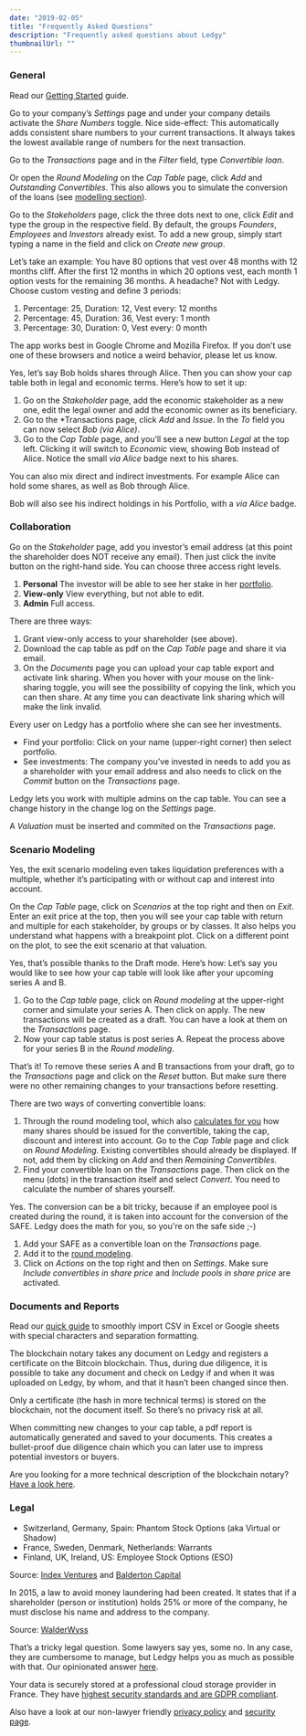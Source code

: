 ```yaml
---
date: "2019-02-05"
title: "Frequently Asked Questions"
description: "Frequently asked questions about Ledgy"
thumbnailUrl: ""
---
```



### General

<Accordion>

<FAQ id="getting-started" question="How do I get started?">

Read our [Getting Started](/help/getting-started/) guide.

</FAQ>

<FAQ id="share-numbers" question="How can I enable share numbers?">

Go to your company’s *Settings* page and under your company details activate the *Share Numbers* toggle. Nice side-effect: This automatically adds consistent share numbers to your current transactions. It always takes the lowest available range of numbers for the next transaction.

</FAQ>

<FAQ id="convertible-loans" question="Where can I see my convertible loans?">

Go to the *Transactions* page and in the *Filter* field, type *Convertible loan*.

Or open the *Round Modeling* on the *Cap Table* page, click *Add* and *Outstanding Convertibles*. This also allows you to simulate the conversion of the loans (see [modelling section](https://ledgy.com/help/faq/#convert-convertibles-body)).

</FAQ>


<FAQ id="shareholder-groups" question="How can I create shareholder groups?">

Go to the *Stakeholders* page, click the three dots next to one, click *Edit* and type the group in the respective field. By default, the groups *Founders*, *Employees* and *Investors* already exist. To add a new group, simply start typing a name in the field and click on *Create new group*.

</FAQ>


<FAQ id="custom-vesting" question="How do I define a custom vesting?">

Let’s take an example: You have 80 options that vest over 48 months with 12 months cliff. After the first 12 months in which 20 options vest, each month 1 option vests for the remaining 36 months. A headache? Not with Ledgy. Choose custom vesting and define 3 periods:

1.  Percentage: 25, Duration: 12, Vest every: 12 months
2.  Percentage: 45, Duration: 36, Vest every: 1 month
3.  Percentage: 30, Duration: 0, Vest every: 0 month

</FAQ>

<FAQ id="browser" question="In which browser does the app work best?">

The app works best in Google Chrome and Mozilla Firefox. If you don’t use one of these browsers and notice a weird behavior, please let us know.

</FAQ>

<FAQ id="trusts" question="Can I manage pooled investments / trusts in my cap table? Can Ledgy differentiate between legal and economic owner?">

Yes, let’s say Bob holds shares through Alice. Then you can show your cap table both in legal and economic terms. Here’s how to set it up:

1. Go on the *Stakeholder* page, add the economic stakeholder as a new one, edit the legal owner and add the economic owner as its beneficiary.
2. Go to the *Transactions page, click *Add* and *Issue*. In the *To* field you can now select *Bob (via Alice)*.
3. Go to the *Cap Table* page, and you’ll see a new button *Legal* at the top left. Clicking it will switch to *Economic* view, showing Bob instead of Alice. Notice the small *via Alice* badge next to his shares.

You can also mix direct and indirect investments. For example Alice can hold some shares, as well as Bob through Alice.

Bob will also see his indirect holdings in his Portfolio, with a *via Alice* badge.


</FAQ>


</Accordion>

### Collaboration
<Accordion>

<FAQ id="invite-investor" question="How can I invite an investor to see my cap table?">

Go on the *Stakeholder* page, add you investor’s email address (at this point the shareholder does NOT receive any email). Then just click the invite button on the right-hand side. You can choose three access right levels.

1. **Personal** The investor will be able to see her stake in her [portfolio](/features/investors/).
2. **View-only** View everything, but not able to edit.
3. **Admin** Full access.

</FAQ>

<FAQ id="share-cap-table" question="How can I share my cap table?">

There are three ways:

1.  Grant view-only access to your shareholder (see above).
2.  Download the cap table as pdf on the *Cap Table* page and share it via email.
3.  On the *Documents* page you can upload your cap table export and activate link sharing. When you hover with your mouse on the link-sharing toggle, you will see the possibility of copying the link, which you can then share. At any time you can deactivate link sharing which will make the link invalid.

</FAQ>

<FAQ id="investor-login" question="Can investors also log in to see their stake?">

Every user on Ledgy has a portfolio where she can see her investments.

-   Find your portfolio: Click on your name (upper-right corner) then select portfolio.
-   See investments: The company you’ve invested in needs to add you as a shareholder with your email address and also needs to click on the *Commit* button on the *Transactions* page.

</FAQ>

<FAQ id="cap-table-changes" question="How can I see who made which changes to my cap table?">

Ledgy lets you work with multiple admins on the cap table. You can see a change history in the change log on the *Settings* page.

</FAQ>


<FAQ id="valuation" question="Why do my shareholder see no valuation in their portfolio?">

A _Valuation_ must be inserted and commited on the _Transactions_ page.

</FAQ>

</Accordion>


### Scenario Modeling
<Accordion>

<FAQ id="roi" question="How to see the return on investment (ROI) of a shareholder? Is it possible to model exit scenarios?">

Yes, the exit scenario modeling even takes liquidation preferences with a multiple, whether it’s participating with or without cap and interest into account.

On the *Cap Table* page, click on *Scenarios* at the top right and then on *Exit*. Enter an exit price at the top, then you will see your cap table with return and multiple for each stakeholder, by groups or by classes. It also helps you understand what happens with a breakpoint plot. Click on a different point on the plot, to see the exit scenario at that valuation.

</FAQ>

<FAQ id="stack-rounds" question="Can I stack several rounds on top of each other in the round modeling tool?">

Yes, that’s possible thanks to the Draft mode. Here’s how: Let’s say you would like to see how your cap table will look like after your upcoming series A and B.

1.  Go to the *Cap table* page, click on *Round modeling* at the upper-right corner and simulate your series A. Then click on apply. The new transactions will be created as a draft. You can have a look at them on the *Transactions* page.
2.  Now your cap table status is post series A. Repeat the process above for your series B in the *Round modeling*.

That’s it! To remove these series A and B transactions from your draft, go to the *Transactions* page and click on the *Reset* button. But make sure there were no other remaining changes to your transactions before resetting.

</FAQ>

<FAQ id="convert-convertibles" question="How do I convert my convertible loans?">

There are two ways of converting convertible loans:

1.  Through the round modeling tool, which also [calculates for you](https://blog.ledgy.com/convertible-loans-7948385a5d66) how many shares should be issued for the convertible, taking the cap, discount and interest into account. Go to the *Cap Table* page and click on *Round Modeling*. Existing convertibles should already be displayed. If not, add them by clicking on *Add* and then *Remaining Convertibles.*
2.  Find your convertible loan on the *Transactions* page. Then click on the menu (dots) in the transaction itself and select *Convert*. You need to calculate the number of shares yourself.

</FAQ>

<FAQ id="SAFE-convertibles" question="Do you also support SAFE convertibles?">

Yes. The conversion can be a bit tricky, because if an employee pool is created during the round, it is taken into account for the conversion of the SAFE. Ledgy does the math for you, so you're on the safe side ;-)

1. Add your SAFE as a convertible loan on the *Transactions* page.
2. Add it to the [round modeling](https://ledgy.com/help/faq/#convert-convertibles-body).
3. Click on *Actions* on the top right and then on *Settings*. Make sure *Include convertibles in share price* and *Include pools in share price* are activated.

</FAQ>

</Accordion>


### Documents and Reports

<Accordion>

<FAQ id="cap-table-csv" question="How do I best open my cap table in CSV format?">

Read our [quick guide](https://blog.ledgy.com/csv-export-96215c180194) to smoothly import CSV in Excel or Google sheets with special characters and separation formatting.

</FAQ>


<FAQ id="blockchain-notary" question="What is the blue badge next to the documents? What is the blockchain notary?">

The blockchain notary takes any document on Ledgy and registers a certificate on the Bitcoin blockchain. Thus, during due diligence, it is possible to take any document and check on Ledgy if and when it was uploaded on Ledgy, by whom, and that it hasn’t been changed since then.

Only a certificate (the hash in more technical terms) is stored on the blockchain, not the document itself. So there’s no privacy risk at all.

When committing new changes to your cap table, a pdf report is automatically generated and saved to your documents. This creates a bullet-proof due diligence chain which you can later use to impress potential investors or buyers.

Are you looking for a more technical description of the blockchain notary? [Have a look here](https://blog.ledgy.com/the-ledgy-blockchain-notary-3fb3dc423aae).

</FAQ>

</Accordion>

### Legal

<Accordion>
<FAQ id="common-esops" question="What are the common employee incentive (ESOP) models?">

-   Switzerland, Germany, Spain: Phantom Stock Options (aka Virtual or Shadow)
-   France, Sweden, Denmark, Netherlands: Warrants
-   Finland, UK, Ireland, US: Employee Stock Options (ESO)

Source: [Index Ventures](https://www.indexventures.com/optionplan#employee_country=us) and [Balderton Capital](https://d386vao439c5lr.cloudfront.net/prod/media/2018/07/04132203/Balderton-Essential-Guide-to-Employee-Equity-2017.pdf)

</FAQ>


<FAQ id="beneficiary" question="Why do I need to specify a beneficiary for institutional investors who hold more than 25% of the company in Switzerland (Meldepflicht)?">

In 2015, a law to avoid money laundering had been created. It states that if a shareholder (person or institution) holds 25% or more of the company, he must disclose his name and address to the company.

Source: [WalderWyss](https://www.walderwyss.com/publications/2065.pdf)

</FAQ>


<FAQ id="share-numbers-needed" question="Do I really need share numbers?">

That’s a tricky legal question. Some lawyers say yes, some no. In any case, they are cumbersome to manage, but Ledgy helps you as much as possible with that. Our opinionated answer [here](https://blog.ledgy.com/are-numbered-shares-necessary-15c27f3457a8).

</FAQ>

<FAQ id="safety" question="Where is my data stored and is it safe?">

Your data is securely stored at a professional cloud storage provider in France. They have [highest security standards and are GDPR compliant](https://www.clever-cloud.com/en/security).

Also have a look at our non-lawyer friendly [privacy policy](/privacy/) and [security page](/security/).

</FAQ>
</Accordion>

